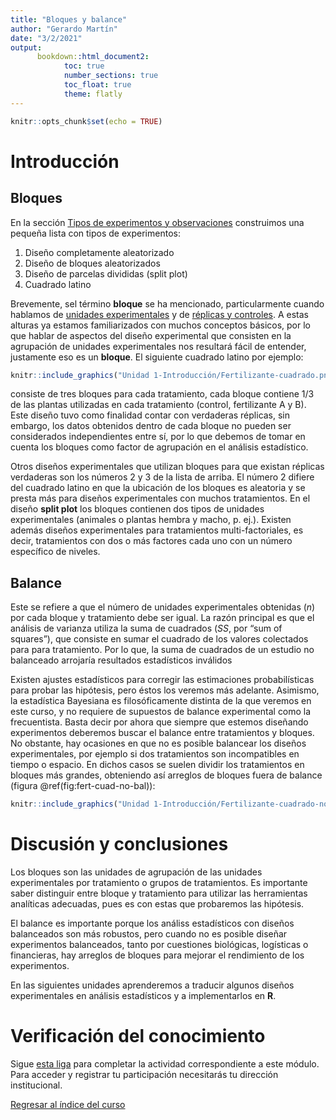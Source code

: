 ```yaml
---
title: "Bloques y balance"
author: "Gerardo Martín"
date: "3/2/2021"
output: 
      bookdown::html_document2:
            toc: true 
            number_sections: true
            toc_float: true
            theme: flatly
---
```


```r
knitr::opts_chunk$set(echo = TRUE)
```

# Introducción

## Bloques

En la sección [Tipos de experimentos y observaciones](Tipo-exper-observ.html) construimos una pequeña lista con tipos de experimentos:

1. Diseño completamente aleatorizado
2. Diseño de bloques aleatorizados
3. Diseño de parcelas divididas (split plot)
4. Cuadrado latino

Brevemente, sel término **bloque** se ha mencionado, particularmente cuando hablamos de [unidades experimentales](Unidad-exper.html) y de [réplicas y controles](Replica-control.html). A estas alturas ya estamos familiarizados con muchos conceptos básicos, por lo que hablar de aspectos del diseño experimental que consisten en la agrupación de unidades experimentales nos resultará fácil de entender, justamente eso es un **bloque**. El siguiente cuadrado latino por ejemplo:

```r
knitr::include_graphics("Unidad 1-Introducción/Fertilizante-cuadrado.png")
```

consiste de tres bloques para cada tratamiento, cada bloque contiene 1/3 de las plantas utilizadas en cada tratamiento (control, fertilizante A y B). Este diseño tuvo como finalidad contar con verdaderas réplicas, sin embargo, los datos obtenidos dentro de cada bloque no pueden ser considerados independientes entre sí, por lo que debemos de tomar en cuenta los bloques como factor de agrupación en el análisis estadístico.

Otros diseños experimentales que utilizan bloques para que existan réplicas verdaderas son los números 2 y 3 de la lista de arriba. El número 2 difiere del cuadrado latino en que la ubicación de los bloques es aleatoria y se presta más para diseños experimentales con muchos tratamientos. En el diseño **split plot** los bloques contienen dos tipos de unidades experimentales (animales o plantas hembra y macho, p. ej.). Existen además diseños experimentales para tratamientos multi-factoriales, es decir, tratamientos con dos o más factores cada uno con un número específico de niveles.

## Balance

Este se refiere a que el número de unidades experimentales obtenidas ($n$) por cada bloque y tratamiento debe ser igual. La razón principal es que el análisis de varianza utiliza la suma de cuadrados ($SS$, por "sum of squares"), que consiste en sumar el cuadrado de los valores colectados para para tratamiento. Por lo que, la suma de cuadrados de un estudio no balanceado arrojaría resultados estadísticos inválidos

Existen ajustes estadísticos para corregir las estimaciones probabilísticas para probar las hipótesis, pero éstos los veremos más adelante. Asimismo, la estadística Bayesiana es filosóficamente distinta de la que veremos en este curso, y no requiere de supuestos de balance experimental como la frecuentista. Basta decir por ahora que siempre que estemos diseñando experimentos deberemos buscar el balance entre tratamientos y bloques. No obstante, hay ocasiones en que no es posible balancear los diseños experimentales, por ejemplo si dos tratamientos son incompatibles en tiempo o espacio. En dichos casos se suelen dividir los tratamientos en bloques más grandes, obteniendo así arreglos de bloques fuera de balance (figura \@ref(fig:fert-cuad-no-bal)):

```r
knitr::include_graphics("Unidad 1-Introducción/Fertilizante-cuadrado-no-balance.png")
```

# Discusión y conclusiones

Los bloques son las unidades de agrupación de las unidades experimentales por tratamiento o grupos de tratamientos. Es importante saber distinguir entre bloque y tratamiento para utilizar las herramientas analíticas adecuadas, pues es con estas que probaremos las hipótesis. 

El balance es importante porque los análiss estadísticos con diseños balanceados son más robustos, pero cuando no es posible diseñar experimentos balanceados, tanto por cuestiones biológicas, logísticas o financieras, hay arreglos de bloques para mejorar el rendimiento de los experimentos.

En las siguientes unidades aprenderemos a traducir algunos diseños experimentales en análisis estadísticos y a implementarlos en **R**.

# Verificación del conocimiento

Sigue [esta liga](https://docs.google.com/forms/d/e/1FAIpQLSdKe7kF6bSxj0G58-nsjWG2mglEoDBRQ2vR1e3F5jgFYMD1AA/viewform?usp=sf_link) para completar la actividad correspondiente a este módulo. Para acceder y registrar tu participación necesitarás tu dirección institucional.

[Regresar al índice del curso](../index.html)
